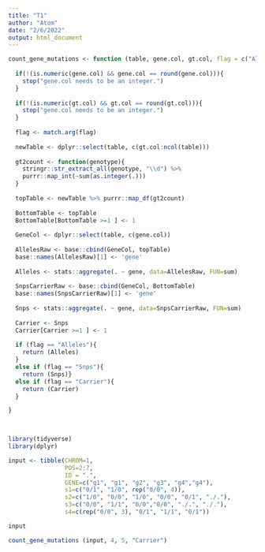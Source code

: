 ```yaml
---
title: "T1"
author: "Atom"
date: "2/6/2022"
output: html_document
---
```


```r
count_gene_mutations <- function (table, gene.col, gt.col, flag = c("Alleles", "Snps", "Carrier")) {
  
  if(!(is.numeric(gene.col) && gene.col == round(gene.col))){
    stop("gene.col needs to be an integer.")
  }
  
  if(!(is.numeric(gt.col) && gt.col == round(gt.col))){
    stop("gene.col needs to be an integer.")
  } 
  
  flag <- match.arg(flag)
 
  newTable <- dplyr::select(table, c(gt.col:ncol(table)))
  
  gt2count <- function(genotype){
    stringr::str_extract_all(genotype, "\\d") %>%
    purrr::map_int(~sum(as.integer(.)))
  }
  
  topTable <- newTable %>% purrr::map_df(gt2count)
  
  BottomTable <- topTable
  BottomTable[BottomTable >=1 ] <- 1
  
  GeneCol <- dplyr::select(table, c(gene.col))
  
  AllelesRaw <- base::cbind(GeneCol, topTable)
  base::names(AllelesRaw)[1] <- 'gene'
  
  Alleles <- stats::aggregate(. ~ gene, data=AllelesRaw, FUN=sum)
  
  SnpsCarrierRaw <- base::cbind(GeneCol, BottomTable)
  base::names(SnpsCarrierRaw)[1] <- 'gene'
  
  Snps <- stats::aggregate(. ~ gene, data=SnpsCarrierRaw, FUN=sum)
  
  Carrier <- Snps
  Carrier[Carrier >=1 ] <- 1
  
  if (flag == "Alleles"){
    return (Alleles)
  }
  else if (flag == "Snps"){
    return (Snps)}
  else if (flag == "Carrier"){
    return (Carrier)
  }

}

  
```


```r
library(tidyverse)
library(dplyr)

input <- tibble(CHROM=1, 
                POS=2:7, 
                ID = ".", 
                GENE=c("g1", "g1", "g2", "g3", "g4","g4"), 
                s1=c("0/1", "1/0", rep("0/0", 4)),
                s2=c("1/0", "0/0", "1/0", "0/0", "0/1", "./."),
                s3=c("0/0", "1/1", "0/0","0/0", "./.", "./."),
                s4=c(rep("0/0", 3), "0/1", "1/1", "0/1"))

input
```

```r
count_gene_mutations (input, 4, 5, "Carrier")
```







